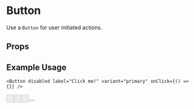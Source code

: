 
<Meta title="Buttons" component={Button} decorators={[withKnobs]} />

# Button

Use a `Button` for user initiated actions.

## Props

<Props of={Button} />

## Example Usage

```tsx
<Button disabled label="Click me!" variant="primary" onClick={() => {}} />
```

<Preview>
  <Story name="Default">
    <React.Fragment>
      <Button
        disabled={boolean('Disable', false)}
        label={text('Label', 'Click me!')}
        variant="primary"
      />
      &nbsp;
      <Button disabled={boolean('Disable')} label={text('Label')} variant="outline" />
      &nbsp;
      <Button disabled={boolean('Disable')} label={text('Label')} variant="default" />
      &nbsp;
      <Button
        disabled={boolean('Disable')}
        variant="sharp"
        onClick={action('click')}
        label="45"
        icon="coin"
      />
    </React.Fragment>
  </Story>
</Preview>
